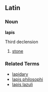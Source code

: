 ==Latin==
===Noun===
'''lapis'''

Third declension

# [[stone]]

===Related Terms===
*[[lapidary]]
*[[lapis philosophi]]
*[[lapis lazuli]]
